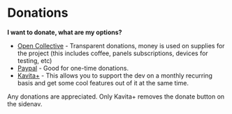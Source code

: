 # Donations

**I want to donate, what are my options?**

- [Open Collective](https://opencollective.com/kavita) - Transparent donations, money is used on supplies for the project (this includes coffee, panels subscriptions, devices for testing, etc)
- [Paypal](https://www.paypal.com/paypalme/majora2007) - Good for one-time donations. 
- [Kavita+](kavita+) - This allows you to support the dev on a monthly recurring basis and get some cool features out of it at the same time.

Any donations are appreciated. Only Kavita+ removes the donate button on the sidenav. 
